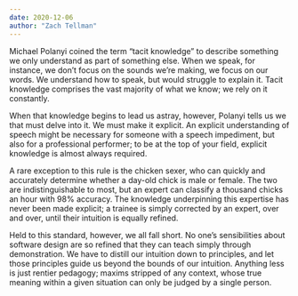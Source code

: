 ```yaml
---
date: 2020-12-06
author: "Zach Tellman"
---
```


Michael Polanyi coined the term “tacit knowledge” to describe something we only understand as part of something else. When we speak, for instance, we don’t focus on the sounds we’re making, we focus on our words. We understand how to speak, but would struggle to explain it. Tacit knowledge comprises the vast majority of what we know; we rely on it constantly.

When that knowledge begins to lead us astray, however, Polanyi tells us we that must delve into it. We must make it explicit. An explicit understanding of speech might be necessary for someone with a speech impediment, but also for a professional performer; to be at the top of your field, explicit knowledge is almost always required.

A rare exception to this rule is the chicken sexer, who can quickly and accurately determine whether a day-old chick is male or female. The two are indistinguishable to most, but an expert can classify a thousand chicks an hour with 98% accuracy. The knowledge underpinning this expertise has never been made explicit; a trainee is simply corrected by an expert, over and over, until their intuition is equally refined.

Held to this standard, however, we all fall short. No one’s sensibilities about software design are so refined that they can teach simply through demonstration. We have to distill our intuition down to principles, and let those principles guide us beyond the bounds of our intuition. Anything less is just rentier pedagogy; maxims stripped of any context, whose true meaning within a given situation can only be judged by a single person.
